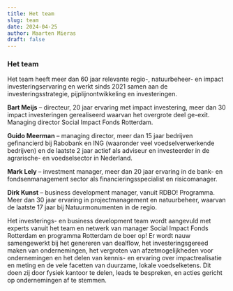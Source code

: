 ```yaml
---
title: Het team
slug: team
date: 2024-04-25
author: Maarten Mieras
draft: false
---
```


### Het team

Het team heeft meer dan 60 jaar relevante regio-, natuurbeheer- en impact investeringservaring en werkt sinds 2021 samen aan de investeringsstrategie, pijplijnontwikkeling en investeringen.

<div class="team">

**Bart Meijs** – directeur, 20 jaar ervaring met impact
investering, meer dan 30 impact investeringen gerealiseerd
waarvan het overgrote deel ge-exit. Managing director Social
Impact Fonds Rotterdam.

**Guido Meerman** – managing director, meer dan 15 jaar
bedrijven gefinancierd bij Rabobank en ING (waaronder veel
voedselverwerkende bedrijven) en de laatste 2 jaar actief als
adviseur en investeerder in de agrarische- en voedselsector
in Nederland.

**Mark Lely** – investment manager, meer dan 20 jaar
ervaring in de bank- en fondsenmanagement sector als
financieringsspecialist en risicomanager.

**Dirk Kunst** – business development manager, vanuit
RDBO! Programma. Meer dan 30 jaar ervaring in
projectmanagement en natuurbeheer, waarvan de laatste 17
jaar bij Natuurmonumenten in de regio.

</div>

Het investerings- en business development team wordt aangevuld met experts vanuit het team en netwerk van manager Social Impact Fonds Rotterdam en programma Rotterdam de boer op! Er wordt nauw samengewerkt bij het genereren van dealflow, het investeringsgereed maken van ondernemingen, het vergroten van afzetmogelijkheden voor ondernemingen en het delen van kennis- en ervaring over impactrealisatie en meting en de vele facetten van duurzame, lokale voedselketens. Dit doen zij door fysiek kantoor te delen, leads te bespreken, en acties gericht op ondernemingen af te stemmen.

